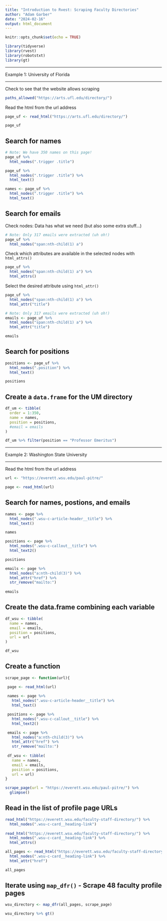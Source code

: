 ```yaml
---
title: "Introduction to Rvest: Scraping Faculty Directories"
author: "Adam Garber"
date: "2024-02-16"
output: html_document
---
```


```r
knitr::opts_chunk$set(echo = TRUE)
```


```r

library(tidyverse)
library(rvest)
library(robotstxt)
library(gt)
```


***

Example 1: University of Florida 

***

Check to see that the website allows scraping
```r

paths_allowed("https://arts.ufl.edu/directory/")

```

Read the html from the url address 
```r

page_uf <- read_html("https://arts.ufl.edu/directory/")

page_uf
```

## Search for names
```r
# Note: We have 350 names on this page!
page_uf %>% 
  html_nodes(".trigger .title")

```


```r

page_uf %>% 
  html_nodes(".trigger .title") %>% 
  html_text()

names <- page_uf %>% 
  html_nodes(".trigger .title") %>% 
  html_text()

```

## Search for emails

Check nodes: Data has what we need (but also some extra stuff...)
```r
# Note: Only 317 emails were extracted (uh oh!)
page_uf %>% 
  html_nodes("span:nth-child(1) a")
```

Check which attributes are available in the selected nodes with `html_attrs()`
```r
page_uf %>% 
  html_nodes("span:nth-child(1) a") %>% 
  html_attrs()
```

Select the desired attribute using `html_attr()`
```r
page_uf %>% 
  html_nodes("span:nth-child(1) a") %>% 
  html_attr("title")

```


```r
# Note: Only 317 emails were extracted (uh oh!)
emails <- page_uf %>% 
  html_nodes("span:nth-child(1) a") %>% 
  html_attr("title")

emails
```

## Search for positions

```r
positions <- page_uf %>% 
  html_nodes(".position") %>% 
  html_text()

positions
```


## Create a `data.frame` for the UM directory 
```r
df_um <- tibble(
  order = 1:350,
  name = names,
  position = positions,
  #email = emails
)

df_um %>% filter(position == "Professor Emeritus")

```

***

Example 2: Washington State University 

***

Read the html from the url address 
```r

url <- "https://everett.wsu.edu/paul-pitre/"

page <- read_html(url) 

```


## Search for names, postions, and emails 

```r

names <- page %>% 
  html_nodes(".wsu-c-article-header__title") %>% 
  html_text()

names

positions <- page %>% 
  html_nodes(".wsu-c-callout__title") %>% 
  html_text2()

positions

emails <- page %>% 
  html_nodes("a:nth-child(3)") %>% 
  html_attr("href") %>% 
  str_remove("mailto:")
  
emails

```

## Create the data.frame combining each variable
```r
df_wsu <- tibble(
  name = names,
  email = emails,
  position = positions, 
  url = url
)

df_wsu
```

## Create a function
```r

scrape_page <- function(url){

 page <- read_html(url)   
 
 names <- page %>% 
   html_nodes(".wsu-c-article-header__title") %>% 
   html_text()

 positions <- page %>% 
   html_nodes(".wsu-c-callout__title") %>% 
   html_text2()

 emails <- page %>% 
   html_nodes("a:nth-child(3)") %>% 
   html_attr("href") %>% 
   str_remove("mailto:")
  
 df_wsu <- tibble(
   name = names,
   email = emails,
   position = positions, 
   url = url)
}

scrape_page(url = "https://everett.wsu.edu/paul-pitre/") %>% 
  glimpse()

```

## Read in the list of profile page URLs
```r

read_html("https://everett.wsu.edu/faculty-staff-directory/") %>% 
  html_nodes(".wsu-c-card__heading-link")
  
read_html("https://everett.wsu.edu/faculty-staff-directory/") %>% 
  html_nodes(".wsu-c-card__heading-link") %>% 
  html_attrs() 

all_pages <- read_html("https://everett.wsu.edu/faculty-staff-directory/") %>% 
  html_nodes(".wsu-c-card__heading-link") %>% 
  html_attr("href") 

all_pages
```


## Iterate using `map_dfr()` - Scrape 48 faculty profile pages
```r

wsu_directory <- map_dfr(all_pages, scrape_page)

wsu_directory %>% gt()

```



